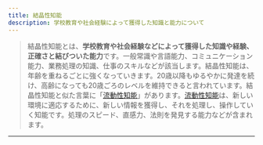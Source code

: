 ```yaml
---
title: 結晶性知能
description: 学校教育や社会経験によって獲得した知識と能力について
---
```


> 結晶性知能とは、**学校教育や社会経験などによって獲得した知識や経験、正確さと結びついた能力**です。一般常識や言語能力、コミュニケーション能力、業務処理の知識、仕事のスキルなどが該当します。結晶性知能は、年齢を重ねるごとに強くなっていきます。20歳以降もゆるやかに発達を続け、高齢になっても20歳ごろのレベルを維持できると言われています。結晶性知能と似た言葉に「[流動性知能](./ryudousei-chinou)」があります。[流動性知能](./ryudousei-chinou)は、新しい環境に適応するために、新しい情報を獲得し、それを処理し、操作していく知能です。処理のスピード、直感力、法則を発見する能力などが含まれます。

---
